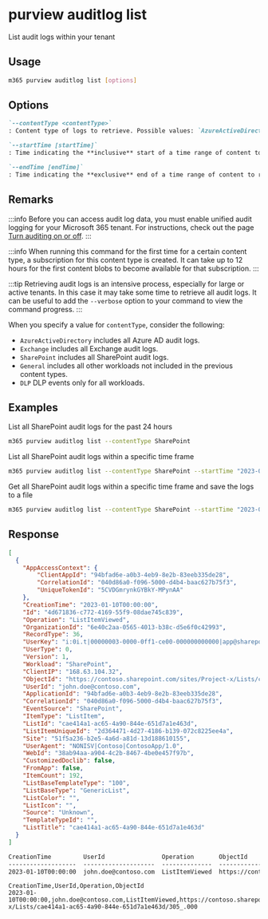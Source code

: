 
# purview auditlog list

List audit logs within your tenant

## Usage

```sh
m365 purview auditlog list [options]
```

## Options

```md defintion-list
`--contentType <contentType>`
: Content type of logs to retrieve. Possible values: `AzureActiveDirectory`, `Exchange`, `SharePoint`, `General`, `DLP`.

`--startTime [startTime]`
: Time indicating the **inclusive** start of a time range of content to return. This should be defined as a valid ISO 8601 string (2021-12-16T18:28:48.6964197Z). Start time cannot be more than 7 days in the past. Default value is 24h ago.

`--endTime [endTime]`
: Time indicating the **exclusive** end of a time range of content to return. This should be defined as a valid ISO 8601 string (2021-12-16T18:28:48.6964197Z). Default value is now.
```

<Global />

## Remarks

:::info
Before you can access audit log data, you must enable unified audit logging for your Microsoft 365 tenant. For instructions, check out the page [Turn auditing on or off](https://learn.microsoft.com/en-us/microsoft-365/compliance/audit-log-enable-disable).
:::

:::info
When running this command for the first time for a certain content type, a subscription for this content type is created. It can take up to 12 hours for the first content blobs to become available for that subscription.
:::

:::tip
Retrieving audit logs is an intensive process, especially for large or active tenants. In this case it may take some time to retrieve all audit logs. It can be useful to add the `--verbose` option to your command to view the command progress.
:::

When you specify a value for `contentType`, consider the following:

- `AzureActiveDirectory` includes all Azure AD audit logs.
- `Exchange` includes all Exchange audit logs.
- `SharePoint` includes all SharePoint audit logs.
- `General` includes all other workloads not included in the previous content types.
- `DLP` DLP events only for all workloads.

## Examples

List all SharePoint audit logs for the past 24 hours

```sh
m365 purview auditlog list --contentType SharePoint
```

List all SharePoint audit logs within a specific time frame

```sh
m365 purview auditlog list --contentType SharePoint --startTime "2023-01-01T00:00:00Z" --endTime "2023-01-03T09:00:00Z"
```

Get all SharePoint audit logs within a specific time frame and save the logs to a file

```sh
m365 purview auditlog list --contentType SharePoint --startTime "2023-01-01T00:00:00Z" --endTime "2023-01-01T12:00:00Z" > auditLogs.json
```

## Response

<Tabs>
  <TabItem value="JSON">

  ```json
  [
    {
      "AppAccessContext": {
          "ClientAppId": "94bfad6e-a0b3-4eb9-8e2b-83eeb335de28",
          "CorrelationId": "040d86a0-f096-5000-d4b4-baac627b75f3",
          "UniqueTokenId": "5CVDGmrynkGYBkY-MPynAA"
      },
      "CreationTime": "2023-01-10T00:00:00",
      "Id": "4d671836-c772-4169-55f9-08dae745c839",
      "Operation": "ListItemViewed",
      "OrganizationId": "6e40c2aa-0565-4013-b38c-d5e6f0c42993",
      "RecordType": 36,
      "UserKey": "i:0i.t|00000003-0000-0ff1-ce00-000000000000|app@sharepoint",
      "UserType": 0,
      "Version": 1,
      "Workload": "SharePoint",
      "ClientIP": "168.63.104.32",
      "ObjectId": "https://contoso.sharepoint.com/sites/Project-x/Lists/cae414a1-ac65-4a90-844e-651d7a1e463d/305_.000",
      "UserId": "john.doe@contoso.com",
      "ApplicationId": "94bfad6e-a0b3-4eb9-8e2b-83eeb335de28",
      "CorrelationId": "040d86a0-f096-5000-d4b4-baac627b75f3",
      "EventSource": "SharePoint",
      "ItemType": "ListItem",
      "ListId": "cae414a1-ac65-4a90-844e-651d7a1e463d",
      "ListItemUniqueId": "2d364471-4d27-4186-b139-072c8225ee4a",
      "Site": "51f5a236-b2e5-4a6d-a81d-13d188610155",
      "UserAgent": "NONISV|Contoso|ContosoApp/1.0",
      "WebId": "38ab94aa-a904-4c2b-8467-4be0e457f97b",
      "CustomizedDoclib": false,
      "FromApp": false,
      "ItemCount": 192,
      "ListBaseTemplateType": "100",
      "ListBaseType": "GenericList",
      "ListColor": "",
      "ListIcon": "",
      "Source": "Unknown",
      "TemplateTypeId": "",
      "ListTitle": "cae414a1-ac65-4a90-844e-651d7a1e463d"
    }
  ]
  ```

  </TabItem>
  <TabItem value="Text">

  ```txt
  CreationTime         UserId                Operation       ObjectId                                                                                          
  -------------------  --------------------  --------------  --------------------------------------------------------------------------------------------------
  2023-01-10T00:00:00  john.doe@contoso.com  ListItemViewed  https://contoso.sharepoint.com/sites/Project-x/Lists/cae414a1-ac65-4a90-844e-651d7a1e463d/305_.000
  ```

  </TabItem>
  <TabItem value="CSV">

  ```csv
  CreationTime,UserId,Operation,ObjectId
  2023-01-10T00:00:00,john.doe@contoso.com,ListItemViewed,https://contoso.sharepoint.com/sites/Project-x/Lists/cae414a1-ac65-4a90-844e-651d7a1e463d/305_.000
  ```

  </TabItem>
</Tabs>

